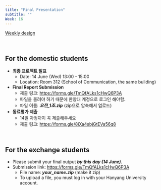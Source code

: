 ```yaml
---
title: "Final Presentation"
subtitle: ""
Week: 16
---
```


[Weekly design](https://changjunlee.com/teaching/ds101/weekly/)

<br>

## For the domestic students

-   **최종 프로젝트 발표**
    -   Date: 14 June (Wed) 13:00 - 15:00
    -   Location: Room 312 (School of Communication, the same building)
-   **Final Report Submission**
    -   제출 링크: <https://forms.gle/TmQfALks1cHwQ6P3A>
    -   파일을 올려야 하기 때문에 한양대 계정으로 로그인 해야함.
    -   파일 이름: ***오전_1조.zip*** (zip으로 압축해서 업로드)
-   **동료평가 제출**
    -   14일 자정까지 꼭 제출해주세요
    -   제출 링크: <https://forms.gle/8iXa4sbjGtEVa56q8>

<br>

## For the exchange students

-   Please submit your final output ***by this day (14 June)***.
-   Submission link: <https://forms.gle/TmQfALks1cHwQ6P3A>
    -   File name: ***your_name.zip*** (make it zip)
    -   To upload a file, you must log in with your Hanyang University account.

